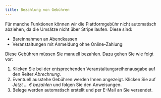 ```yaml
---
title: Bezahlung von Gebühren
---
```


Für manche Funktionen können wir die Plattformgebühr nicht automatisch abziehen, da die Umsätze nicht über Stripe laufen. Diese sind:
* Bareinnahmen an Abendkassen
* Veranstaltungen mit Anmeldung ohne Online-Zahlung

Diese Gebühren müssen Sie manuell bezahlen. Dazu gehen Sie wie folgt vor:

1. Klicken Sie bei der entsprechenden Veranstaltungsreihenausgabe auf den Reiter *Abrechnung*.
2. Eventuell ausstehe Gebühren werden Ihnen angezeigt. Klicken Sie auf *Jetzt ... € bezahlen* und folgen Sie den Anweisungen.
3. Belege werden automatisch erstellt und per E-Mail an Sie versendet.